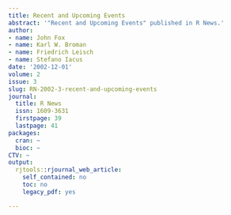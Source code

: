 ```yaml
---
title: Recent and Upcoming Events
abstract: '"Recent and Upcoming Events" published in R News.'
author: 
- name: John Fox
- name: Karl W. Broman
- name: Friedrich Leisch
- name: Stefano Iacus
date: '2002-12-01'
volume: 2
issue: 3
slug: RN-2002-3-recent-and-upcoming-events
journal:
  title: R News
  issn: 1609-3631
  firstpage: 39
  lastpage: 41
packages:
  cran: ~
  bioc: ~
CTV: ~
output:
  rjtools::rjournal_web_article:
    self_contained: no
    toc: no
    legacy_pdf: yes

---
```

